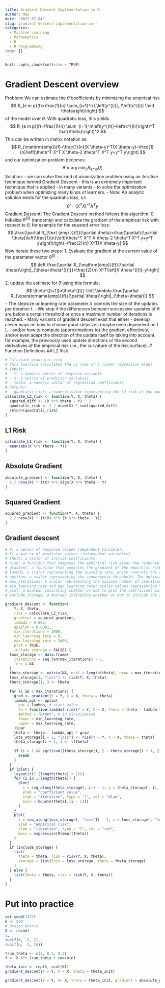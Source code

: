 ```yaml
---
title: Gradient Descent Implementation in R
author: Max
date: '2022-07-04'
slug: gradient-descent-implementation-in-r
categories:
  - Machine Learning
  - Mathematics
  - R
  - R Programming
tags: []
---
```


```r
knitr::opts_chunk$set(echo = TRUE)
```
# Gradient Descent overview
Problem:
We can estimate the $\hat{\theta}$ coefficients by minimizing the empirical risk
$$
R_{e m p}(f)=\frac{1}{n} \sum_{i=1}^n L\left(y^{(i)}, f\left(x^{(i)} \mid \theta\right)\right)
$$
of the model over $\theta$. With quadratic loss, this yields
$$
R_{e m p}(f)=\frac{1}{n} \sum_{i=1}^n\left(y^{(t)}-\left(x^{(i)}\right)^T \hat{\theta}\right)^2
$$
This can be written in matrix notation as:
$$
R_{\mathrm{emp}}(f)=\frac{1}{n}(X \theta-y)^T(X \theta-y)=\frac{1}{n}\left[\theta^T X^T X \theta-2 \theta^T X^T y+y^T y\right]
$$
and our optimization problem becomes:
$$
\hat{\theta}=\arg \min _\theta R_{\mathrm{emp}}(f)
$$
Solution:
- we can solve this kind of minimization problem using an iterative technique termed Gradient Descent
- this is an extremely important technique that is applied - in many variants - to solve the optimization problem when optimizing many kinds of learners.
- Note: An analytic solution exists for the quadratic loss, s.t.
$$
\hat{\theta}=\left(X^T X\right)^{-1} X^T y
$$
Gradient Descent:
The Gradient Descent method follows this algorithm:
0. Initialize $\theta^{[0]}$ (randomly) and calculate the gradient of the empirical risk with respect to $\theta$, for example for the squared error loss:
$$
\frac{\partial R_{\text {emp }}(f)}{\partial \theta}=\frac{\partial}{\partial \theta}\left(\frac{1}{n}\left[\theta^T X^T X \theta-2 \theta^T X^T y+y^T y\right]\right)=\frac{2}{n} X^T[X \theta-y]
$$
Now iterate these two steps:
1. Evaluate the gradient at the current value of the parameter vector $\theta^{[t]}$ :
$$
\left.\frac{\partial R_{\mathrm{emp}}(f)}{\partial \theta}\right|_{\theta=\theta^{[t]}}=\frac{2}{n} X^T\left[X \theta^{[t]}-y\right]
$$
2. update the estimate for $\theta$ using this formula:
$$
\theta^{[t+1]}=\theta^{[t]}-\left.\lambda \frac{\partial R_{\operatorname{emp}}(f)}{\partial \theta}\right|_{\theta=\theta[t]}
$$
- The stepsize or learning rate parameter $\lambda$ controls the size of the updates per iteration $t$.
- We stop if the differences between successive updates of $\theta$ are below a certain threshold or once a maximum number of iterations is reached.
- Many variants of gradient descent exist that either
- develop clever ways on how to choose good stepsizes (maybe even dependent on $t$ ),
- and/or how to compute (approximations to) the gradient effectively,
- and/or even adapt the direction of the update itself by taking into account, for example, the previously used update directions or the second derivatives of the empirical risk (i.e., the curvature of the risk surface).
# Function Definitions
## L2 Risk
```r
# Calculate quadratic risk
# This function calculates the L2 risk of a linear regression model
# Inputs:
# - Y: a numeric vector of response variable
# - X: a matrix of predictor variables
# - theta: a numeric vector of regression coefficients
# Outputs:
# - quadratic_risk: a numeric value representing the L2 risk of the model
calculate_L2_risk <- function(Y, X, theta) {
  squared_diff <- (X %*% theta - Y) ^ 2
  quadratic_risk <- 1 / nrow(X) * sum(squared_diff)
  return(quadratic_risk)
}


```
## L1 Risk
```r
calculate_L1_risk <- function(Y, X, theta) {
  mean(abs(X %*% theta - Y))
}

```
## Absolute Gradient
```r
absolute_gradient <- function(Y, X, theta) {
  1 / nrow(X) * t(X) %*% sign(X %*% theta - Y)
}
```


## Squared Gradient 
```r
squared_gradient <- function(Y, X, theta) {
  2 / nrow(X) * (t(X) %*% (X %*% theta - Y))
}
```

## Gradient descent
```r
# Y: a vector of response values (dependent variable).
# X: a matrix of predictor values (independent variables).
# theta: a vector of initial coefficients.
# risk: a function that computes the empirical risk given the response Y, predictor X, and coefficients theta. The default is risk_quadratic, which computes the squared error loss.
# gradient: a function that computes the gradient of the empirical risk given the response Y, predictor X, and coefficients theta. The default is gradient_quadratic, which computes the gradient of the squared error loss.
# lambda: a scalar representing the learning rate, which controls the step size for each iteration of gradient descent. The default value is 0.005.
# epsilon: a scalar representing the convergence threshold. The optimization algorithm stops when the change in coefficients between two iterations is less than epsilon. The default value is 0.0001.
# max_iterations: a scalar representing the maximum number of iterations allowed for gradient descent. The default value is 2000.
# min_learning_rate and max_learning_rate: scalar values representing the lower and upper bounds of the learning rate. The default values are 0 and 1000, respectively.
# plot: a boolean indicating whether or not to plot the coefficient values and loss function over iterations. The default value is TRUE.
# include_storage: a boolean indicating whether or not to include the storage of loss and coefficient values in the returned object. The default value is FALSE.

gradient_descent <- function(
    Y, X, theta,
    risk = calculate_L2_risk,
    gradient = squared_gradient,
    lambda = 0.005,
    epsilon = 0.0001,
    max_iterations = 2000,
    min_learning_rate = 0,
    max_learning_rate = 1000,
    plot = TRUE,
    include_storage = FALSE) {
  loss_storage <- data.frame(
    iterations = seq_len(max_iterations) - 1,
    loss = NA
  )
  theta_storage <- matrix(NA, ncol = length(theta), nrow = max_iterations + 1)
  loss_storage[1, "loss"] <- risk(Y, X, theta)
  theta_storage[1, ] <- theta
  
  for (i in 1:max_iterations) {
    grad <- gradient(Y = Y, X = X, theta = theta)
    lambda_opt <- optim(
      par = lambda, # start value
      fn = function(lambda) risk(Y = Y, X = X, theta = theta - lambda * grad), # to min
      method = "Brent", # 1d minimization
      lower = min_learning_rate,
      upper = max_learning_rate,
    )$par
    theta <- theta - lambda_opt * grad
    loss_storage[i + 1, "loss"] <- risk(Y = Y, X = X, theta = theta)
    theta_storage[i + 1, ] <- t(theta)
    
    if (i > 1 && sqrt(sum((theta_storage[i, ] - theta_storage[i + 1, ])^2)) < epsilon) {
      break
    }
  }
  if (plot) {
    layout(t(1:(length(theta) + 1)))
    for (i in 1:length(theta)) {
      plot(
        x = seq_along(theta_storage[, i]) - 1, y = theta_storage[, i],
        ylab = "coefficient value",
        xlab = "iteration", type = "l", col = "blue",
        main = bquote(theta[.(i - 1)])
      )
    }
    plot(
      x = seq_along(loss_storage[, "loss"]) - 1, y = loss_storage[, "loss"],
      ylab = "empirical risk",
      xlab = "iteration", type = "l", col = "red",
      main = expression(R[emp](theta))
    )
  }
  if (include_storage) {
    list(
      theta = theta, risk = risk(Y, X, theta),
      storage = list(loss = loss_storage, theta = theta_storage)
    )
  } else {
    list(theta = theta, risk = risk(Y, X, theta))
  }
}

```



# Put into practice
```r
set.seed(1337)
n <- 500
# design matrix
X <- cbind(
1,
runif(n, -5, 5),
runif(n, -3, 10))

true_theta <- c(2, 0.5, 0.5)
Y <- X %*% true_theta + rnorm(n)

theta_init <- rep(0, ncol(X))
gradient_descent(Y = Y, X = X, theta = theta_init)

```

```r
gradient_descent(Y = Y, X= X, theta = theta_init, gradient = absolute_gradient, risk = calculate_L1_risk)
```

